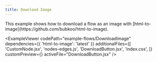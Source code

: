 ```yaml
---
title: Download Image
---
```



<ExampleLayout>
This example shows how to download a flow as an image with [html-to-image](https://github.com/bubkoo/html-to-image).

<ExampleViewer
  codePath="example-flows/DownloadImage"
  dependencies={{ 'html-to-image': 'latest' }}
  additionalFiles={[
    'CustomNode.jsx',
    'nodes-edges.js',
    'DownloadButton.jsx',
    'index.css',
  ]}
  customPreview={<DownloadImageExample />}
  activeFile="DownloadButton.jsx"
/>
</ExampleLayout>

